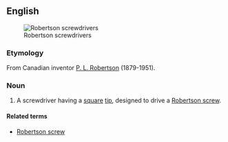 {{wikipedia}}
==English==
[[Image:Robertson_screwdrivers.jpg|thumb|Robertson screwdrivers]]

===Etymology===
From Canadian inventor [[w:P._L._Robertson|P. L. Robertson]] (1879-1951).

===Noun===
{{en-noun|sg=[[Robertson]] [[screwdriver]]}}

# {{context|mainly|Canada}} A screwdriver having a [[square]] [[tip]], designed to drive a [[Robertson screw]].

====Related terms====
*[[Robertson screw]]